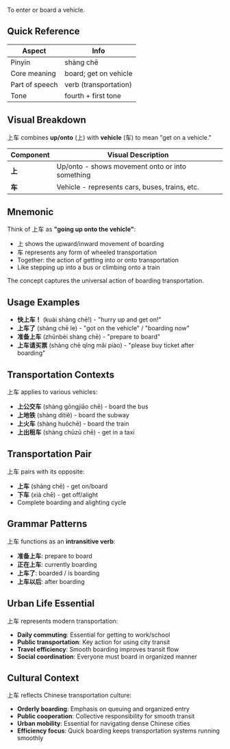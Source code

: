 To enter or board a vehicle.

## Quick Reference

| Aspect         | Info                  |
| -------------- | --------------------- |
| Pinyin         | shàng chē             |
| Core meaning   | board; get on vehicle |
| Part of speech | verb (transportation) |
| Tone           | fourth + first tone   |

## Visual Breakdown

上车 combines **up/onto** (上) with **vehicle** (车) to mean "get on a vehicle."

| Component | Visual Description                              |
| --------- | ----------------------------------------------- |
| **上**    | Up/onto - shows movement onto or into something |
| **车**    | Vehicle - represents cars, buses, trains, etc.  |

## Mnemonic

Think of 上车 as **"going up onto the vehicle"**:

- 上 shows the upward/inward movement of boarding
- 车 represents any form of wheeled transportation
- Together: the action of getting into or onto transportation
- Like stepping up into a bus or climbing onto a train

The concept captures the universal action of boarding transportation.

## Usage Examples

- **快上车！** (kuài shàng chē!) - "hurry up and get on!"
- **上车了** (shàng chē le) - "got on the vehicle" / "boarding now"
- **准备上车** (zhǔnbèi shàng chē) - "prepare to board"
- **上车请买票** (shàng chē qǐng mǎi piào) - "please buy ticket after boarding"

## Transportation Contexts

上车 applies to various vehicles:

- **上公交车** (shàng gōngjiāo chē) - board the bus
- **上地铁** (shàng dìtiě) - board the subway
- **上火车** (shàng huǒchē) - board the train
- **上出租车** (shàng chūzū chē) - get in a taxi

## Transportation Pair

上车 pairs with its opposite:

- **上车** (shàng chē) - get on/board
- **下车** (xià chē) - get off/alight
- Complete boarding and alighting cycle

## Grammar Patterns

上车 functions as an **intransitive verb**:

- **准备上车**: prepare to board
- **正在上车**: currently boarding
- **上车了**: boarded / is boarding
- **上车以后**: after boarding

## Urban Life Essential

上车 represents modern transportation:

- **Daily commuting**: Essential for getting to work/school
- **Public transportation**: Key action for using city transit
- **Travel efficiency**: Smooth boarding improves transit flow
- **Social coordination**: Everyone must board in organized manner

## Cultural Context

上车 reflects Chinese transportation culture:

- **Orderly boarding**: Emphasis on queuing and organized entry
- **Public cooperation**: Collective responsibility for smooth transit
- **Urban mobility**: Essential for navigating dense Chinese cities
- **Efficiency focus**: Quick boarding keeps transportation systems running smoothly
